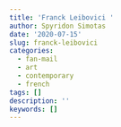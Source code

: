 ```yaml
---
title: 'Franck Leibovici '
author: Spyridon Simotas
date: '2020-07-15'
slug: franck-leibovici
categories:
  - fan-mail
  - art
  - contemporary
  - french
tags: []
description: ''
keywords: []
---
```

